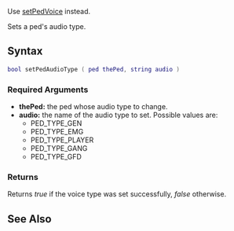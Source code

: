 {{Client function}}
{{Deprecated}}
Use [[/setPedVoice.md|setPedVoice]] instead.

Sets a ped's audio type.

==Syntax==
<syntaxhighlight lang="lua">bool setPedAudioType ( ped thePed, string audio )</syntaxhighlight>

===Required Arguments===
*'''thePed:''' the ped whose audio type to change.
*'''audio:''' the name of the audio type to set. Possible values are:
**PED_TYPE_GEN
**PED_TYPE_EMG
**PED_TYPE_PLAYER
**PED_TYPE_GANG
**PED_TYPE_GFD

===Returns===
Returns ''true'' if the voice type was set successfully, ''false'' otherwise.

==See Also==
{{Client ped functions}}